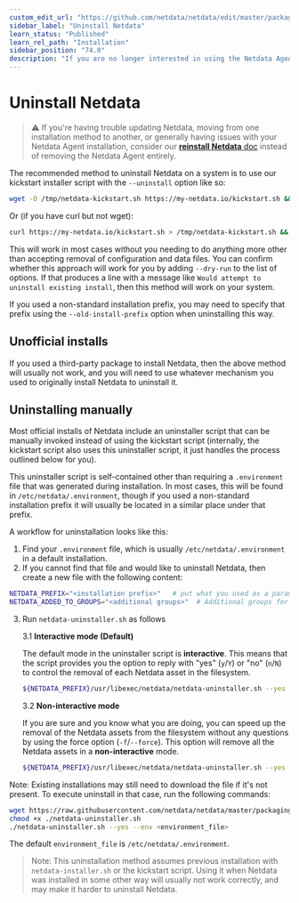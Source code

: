 ```yaml
---
custom_edit_url: "https://github.com/netdata/netdata/edit/master/packaging/installer/UNINSTALL.md"
sidebar_label: "Uninstall Netdata"
learn_status: "Published"
learn_rel_path: "Installation"
sidebar_position: "74.0"
description: "If you are no longer interested in using the Netdata Agent, use the self-contained uninstaller to remove all traces of binaries and configuration files."
---
```



# Uninstall Netdata

> ⚠️ If you're having trouble updating Netdata, moving from one installation method to another, or generally having
> issues with your Netdata Agent installation, consider our [**reinstall Netdata**
> doc](/docs/nightly/installation/reinstall-netdata) instead of removing the Netdata Agent entirely.

The recommended method to uninstall Netdata on a system is to use our kickstart installer script with the `--uninstall` option like so:

```sh
wget -O /tmp/netdata-kickstart.sh https://my-netdata.io/kickstart.sh && sh /tmp/netdata-kickstart.sh --uninstall
```

Or (if you have curl but not wget):

```sh
curl https://my-netdata.io/kickstart.sh > /tmp/netdata-kickstart.sh && sh /tmp/netdata-kickstart.sh --uninstall
```

This will work in most cases without you needing to do anything more other than accepting removal of configuration
and data files. You can confirm whether this approach will work for you by adding `--dry-run` to the list of
options. If that produces a line with a message like `Would attempt to uninstall existing install`, then this
method will work on your system.

If you used a non-standard installation prefix, you may need to specify that prefix using the `--old-install-prefix`
option when uninstalling this way.

## Unofficial installs

If you used a third-party package to install Netdata, then the above method will usually not work, and you will
need to use whatever mechanism you used to originally install Netdata to uninstall it.

## Uninstalling manually

Most official installs of Netdata include an uninstaller script that can be manually invoked instead of using the
kickstart script (internally, the kickstart script also uses this uninstaller script, it just handles the process
outlined below for you).

This uninstaller script is self-contained other than requiring a `.environment` file that was generated during
installation. In most cases, this will be found in `/etc/netdata/.environment`, though if you used a non-standard
installation prefix it will usually be located in a similar place under that prefix.

A workflow for uninstallation looks like this:

1.  Find your `.environment` file, which is usually `/etc/netdata/.environment` in a default installation.
2.  If you cannot find that file and would like to uninstall Netdata, then create a new file with the following content:

```sh
NETDATA_PREFIX="<installation prefix>"   # put what you used as a parameter to shell installed `--install-prefix` flag. Otherwise it should be empty
NETDATA_ADDED_TO_GROUPS="<additional groups>"  # Additional groups for a user running the Netdata process
```

3.  Run `netdata-uninstaller.sh` as follows

    3.1 **Interactive mode (Default)**

    The default mode in the uninstaller script is **interactive**. This means that the script provides you
    the option to reply with "yes" (`y`/`Y`) or "no" (`n`/`N`) to control the removal of each Netdata asset in
    the filesystem.

    ```sh
    ${NETDATA_PREFIX}/usr/libexec/netdata/netdata-uninstaller.sh --yes --env <environment_file>
    ```

    3.2 **Non-interactive mode**

    If you are sure and you know what you are doing, you can speed up the removal of the Netdata assets from the
    filesystem without any questions by using the force option (`-f`/`--force`). This option will remove all the
    Netdata assets in a **non-interactive** mode.

    ```sh
    ${NETDATA_PREFIX}/usr/libexec/netdata/netdata-uninstaller.sh --yes --force --env <environment_file>
    ```

Note: Existing installations may still need to download the file if it's not present. To execute uninstall in that case,
run the following commands:

```sh
wget https://raw.githubusercontent.com/netdata/netdata/master/packaging/installer/netdata-uninstaller.sh
chmod +x ./netdata-uninstaller.sh
./netdata-uninstaller.sh --yes --env <environment_file>
```

The default `environment_file` is `/etc/netdata/.environment`.

> Note: This uninstallation method assumes previous installation with `netdata-installer.sh` or the kickstart script.
> Using it when Netdata was installed in some other way will usually not work correctly, and may make it harder to uninstall Netdata.
